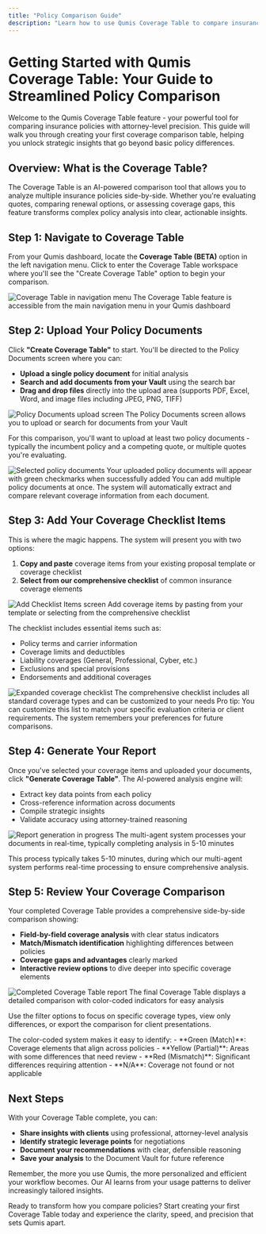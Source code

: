```yaml
---
title: "Policy Comparison Guide"
description: "Learn how to use Qumis Coverage Table to compare insurance policies side-by-side with AI-powered analysis. Create comprehensive coverage comparisons in minutes."
---
```


# Getting Started with Qumis Coverage Table: Your Guide to Streamlined Policy Comparison

Welcome to the Qumis Coverage Table feature - your powerful tool for comparing insurance policies with attorney-level precision. This guide will walk you through creating your first coverage comparison table, helping you unlock strategic insights that go beyond basic policy differences.

## Overview: What is the Coverage Table?

The Coverage Table is an AI-powered comparison tool that allows you to analyze multiple insurance policies side-by-side. Whether you're evaluating quotes, comparing renewal options, or assessing coverage gaps, this feature transforms complex policy analysis into clear, actionable insights.

## Step 1: Navigate to Coverage Table

From your Qumis dashboard, locate the **Coverage Table (BETA)** option in the left navigation menu. Click to enter the Coverage Table workspace where you'll see the "Create Coverage Table" option to begin your comparison.

<Frame>
  <img src="/images/screenshots/policy-comparison-report-steps/001.png" alt="Coverage Table in navigation menu" />
  <caption>The Coverage Table feature is accessible from the main navigation menu in your Qumis dashboard</caption>
</Frame>

## Step 2: Upload Your Policy Documents

Click **"Create Coverage Table"** to start. You'll be directed to the Policy Documents screen where you can:

- **Upload a single policy document** for initial analysis
- **Search and add documents from your Vault** using the search bar
- **Drag and drop files** directly into the upload area (supports PDF, Excel, Word, and image files including JPEG, PNG, TIFF)

<Frame>
  <img src="/images/screenshots/policy-comparison-report-steps/002.png" alt="Policy Documents upload screen" />
  <caption>The Policy Documents screen allows you to upload or search for documents from your Vault</caption>
</Frame>

For this comparison, you'll want to upload at least two policy documents - typically the incumbent policy and a competing quote, or multiple quotes you're evaluating.

<Frame>
  <img src="/images/screenshots/policy-comparison-report-steps/003.png" alt="Selected policy documents" />
  <caption>Your uploaded policy documents will appear with green checkmarks when successfully added</caption>
</Frame>

<Tip>
You can add multiple policy documents at once. The system will automatically extract and compare relevant coverage information from each document.
</Tip>

## Step 3: Add Your Coverage Checklist Items

This is where the magic happens. The system will present you with two options:

1. **Copy and paste** coverage items from your existing proposal template or coverage checklist
2. **Select from our comprehensive checklist** of common insurance coverage elements

<Frame>
  <img src="/images/screenshots/policy-comparison-report-steps/004.png" alt="Add Checklist Items screen" />
  <caption>Add coverage items by pasting from your template or selecting from the comprehensive checklist</caption>
</Frame>

The checklist includes essential items such as:
- Policy terms and carrier information
- Coverage limits and deductibles
- Liability coverages (General, Professional, Cyber, etc.)
- Exclusions and special provisions
- Endorsements and additional coverages

<Frame>
  <img src="/images/screenshots/policy-comparison-report-steps/005.png" alt="Expanded coverage checklist" />
  <caption>The comprehensive checklist includes all standard coverage types and can be customized to your needs</caption>
</Frame>

<Info>
Pro tip: You can customize this list to match your specific evaluation criteria or client requirements. The system remembers your preferences for future comparisons.
</Info>

## Step 4: Generate Your Report

Once you've selected your coverage items and uploaded your documents, click **"Generate Coverage Table"**. The AI-powered analysis engine will:

- Extract key data points from each policy
- Cross-reference information across documents
- Compile strategic insights
- Validate accuracy using attorney-trained reasoning

<Frame>
  <img src="/images/screenshots/policy-comparison-report-steps/006.png" alt="Report generation in progress" />
  <caption>The multi-agent system processes your documents in real-time, typically completing analysis in 5-10 minutes</caption>
</Frame>

This process typically takes 5-10 minutes, during which our multi-agent system performs real-time processing to ensure comprehensive analysis.

## Step 5: Review Your Coverage Comparison

Your completed Coverage Table provides a comprehensive side-by-side comparison showing:
- **Field-by-field coverage analysis** with clear status indicators
- **Match/Mismatch identification** highlighting differences between policies
- **Coverage gaps and advantages** clearly marked
- **Interactive review options** to dive deeper into specific coverage elements

<Frame>
  <img src="/images/screenshots/policy-comparison-report-steps/007.png" alt="Completed Coverage Table report" />
  <caption>The final Coverage Table displays a detailed comparison with color-coded indicators for easy analysis</caption>
</Frame>

Use the filter options to focus on specific coverage types, view only differences, or export the comparison for client presentations.

<Note>
The color-coded system makes it easy to identify:
- **Green (Match)**: Coverage elements that align across policies
- **Yellow (Partial)**: Areas with some differences that need review
- **Red (Mismatch)**: Significant differences requiring attention
- **N/A**: Coverage not found or not applicable
</Note>

## Next Steps

With your Coverage Table complete, you can:
- **Share insights with clients** using professional, attorney-level analysis
- **Identify strategic leverage points** for negotiations
- **Document your recommendations** with clear, defensible reasoning
- **Save your analysis** to the Document Vault for future reference

Remember, the more you use Qumis, the more personalized and efficient your workflow becomes. Our AI learns from your usage patterns to deliver increasingly tailored insights.

Ready to transform how you compare policies? Start creating your first Coverage Table today and experience the clarity, speed, and precision that sets Qumis apart.
